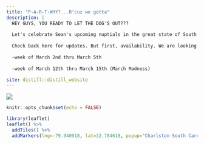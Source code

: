 ```yaml
---
title: "P-A-R-T-WHY?...B'cuz we gotta"
description: |
  HEY GUYS, YOU READY TO LET THE DOG'S OUT???
  
  Let's celebrate Sean's upcoming nuptials in the great state of South Carolina, specifically Kiawah Island, where the intinerary is golf, golf, black out, more golf and the occassional nap.
  
  Check back here for updates. But first, availability. We are looking at the following weeks;
  
  -week of March 2nd thru March 5th
  
  -week of March 12th thru March 15th (March Madness) 

site: distill::distill_website
---
```

![](images/hey.jpg)

```r
knitr::opts_chunk$set(echo = FALSE)
```


```r
library(leaflet)
leaflet() %>%
  addTiles() %>%
  addMarkers(lng=-79.940918, lat=32.784618, popup="Charlston South Carolina")
```
